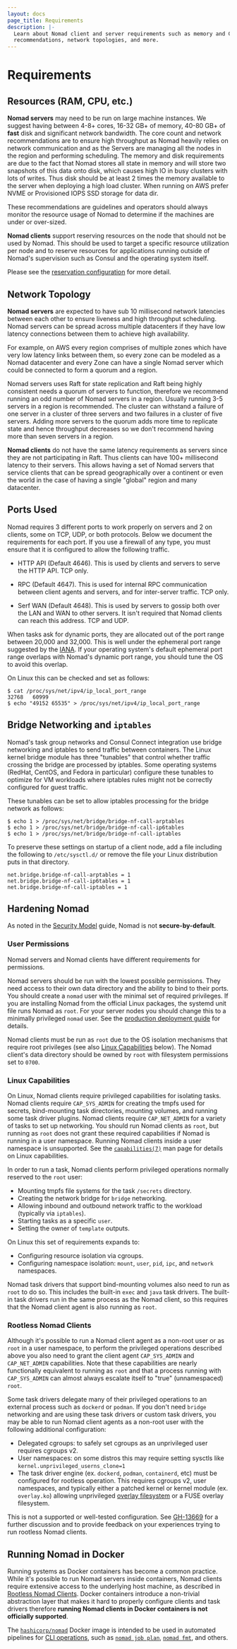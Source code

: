 ```yaml
---
layout: docs
page_title: Requirements
description: |-
  Learn about Nomad client and server requirements such as memory and CPU
  recommendations, network topologies, and more.
---
```


# Requirements

## Resources (RAM, CPU, etc.)

**Nomad servers** may need to be run on large machine instances. We suggest
having between 4-8+ cores, 16-32 GB+ of memory, 40-80 GB+ of **fast** disk and
significant network bandwidth. The core count and network recommendations are to
ensure high throughput as Nomad heavily relies on network communication and as
the Servers are managing all the nodes in the region and performing scheduling.
The memory and disk requirements are due to the fact that Nomad stores all state
in memory and will store two snapshots of this data onto disk, which causes high IO in busy clusters with lots of writes. Thus disk should
be at least 2 times the memory available to the server when deploying a high
load cluster. When running on AWS prefer NVME or Provisioned IOPS SSD storage for data dir.

These recommendations are guidelines and operators should always monitor the
resource usage of Nomad to determine if the machines are under or over-sized.

**Nomad clients** support reserving resources on the node that should not be
used by Nomad. This should be used to target a specific resource utilization per
node and to reserve resources for applications running outside of Nomad's
supervision such as Consul and the operating system itself.

Please see the [reservation configuration](/nomad/docs/configuration/client#reserved) for
more detail.

## Network Topology

**Nomad servers** are expected to have sub 10 millisecond network latencies
between each other to ensure liveness and high throughput scheduling. Nomad
servers can be spread across multiple datacenters if they have low latency
connections between them to achieve high availability.

For example, on AWS every region comprises of multiple zones which have very low
latency links between them, so every zone can be modeled as a Nomad datacenter
and every Zone can have a single Nomad server which could be connected to form a
quorum and a region.

Nomad servers uses Raft for state replication and Raft being highly consistent
needs a quorum of servers to function, therefore we recommend running an odd
number of Nomad servers in a region. Usually running 3-5 servers in a region is
recommended. The cluster can withstand a failure of one server in a cluster of
three servers and two failures in a cluster of five servers. Adding more servers
to the quorum adds more time to replicate state and hence throughput decreases
so we don't recommend having more than seven servers in a region.

**Nomad clients** do not have the same latency requirements as servers since they
are not participating in Raft. Thus clients can have 100+ millisecond latency to
their servers. This allows having a set of Nomad servers that service clients
that can be spread geographically over a continent or even the world in the case
of having a single "global" region and many datacenter.

## Ports Used

Nomad requires 3 different ports to work properly on servers and 2 on clients,
some on TCP, UDP, or both protocols. Below we document the requirements for each
port. If you use a firewall of any type, you must ensure that it is configured to
allow the following traffic.

- HTTP API (Default 4646). This is used by clients and servers to serve the HTTP
  API. TCP only.

- RPC (Default 4647). This is used for internal RPC communication between client
  agents and servers, and for inter-server traffic. TCP only.

- Serf WAN (Default 4648). This is used by servers to gossip both over the LAN and
  WAN to other servers. It isn't required that Nomad clients can reach this address.
  TCP and UDP.

When tasks ask for dynamic ports, they are allocated out of the port range
between 20,000 and 32,000. This is well under the ephemeral port range suggested
by the [IANA](https://en.wikipedia.org/wiki/Ephemeral_port). If your operating
system's default ephemeral port range overlaps with Nomad's dynamic port range,
you should tune the OS to avoid this overlap.

On Linux this can be checked and set as follows:

```shell-session
$ cat /proc/sys/net/ipv4/ip_local_port_range
32768   60999
$ echo "49152 65535" > /proc/sys/net/ipv4/ip_local_port_range
```

## Bridge Networking and `iptables`

Nomad's task group networks and Consul Connect integration use bridge networking and iptables to send traffic between containers. The Linux kernel bridge module has three "tunables" that control whether traffic crossing the bridge are processed by iptables. Some operating systems (RedHat, CentOS, and Fedora in particular) configure these tunables to optimize for VM workloads where iptables rules might not be correctly configured for guest traffic.

These tunables can be set to allow iptables processing for the bridge network as follows:

```shell-session
$ echo 1 > /proc/sys/net/bridge/bridge-nf-call-arptables
$ echo 1 > /proc/sys/net/bridge/bridge-nf-call-ip6tables
$ echo 1 > /proc/sys/net/bridge/bridge-nf-call-iptables
```

To preserve these settings on startup of a client node, add a file including the following to `/etc/sysctl.d/` or remove the file your Linux distribution puts in that directory.

```text
net.bridge.bridge-nf-call-arptables = 1
net.bridge.bridge-nf-call-ip6tables = 1
net.bridge.bridge-nf-call-iptables = 1
```

## Hardening Nomad

As noted in the [Security Model][] guide, Nomad is not **secure-by-default**.

### User Permissions

Nomad servers and Nomad clients have different requirements for permissions.

Nomad servers should be run with the lowest possible permissions. They need
access to their own data directory and the ability to bind to their ports. You
should create a `nomad` user with the minimal set of required privileges. If you
are installing Nomad from the official Linux packages, the systemd unit file
runs Nomad as `root`. For your server nodes you should change this to a
minimally privileged `nomad` user. See the [production deployment guide][] for
details.

Nomad clients must be run as `root` due to the OS isolation mechanisms that
require root privileges (see also [Linux Capabilities][] below). The Nomad
client's data directory should be owned by `root` with filesystem permissions
set to `0700`.

### Linux Capabilities

On Linux, Nomad clients require privileged capabilities for isolating
tasks. Nomad clients require `CAP_SYS_ADMIN` for creating the tmpfs used for
secrets, bind-mounting task directories, mounting volumes, and running some task
driver plugins. Nomad clients require `CAP_NET_ADMIN` for a variety of tasks to
set up networking. You should run Nomad clients as `root`, but running as `root`
does not grant these required capabilities if Nomad is running in a user
namespace. Running Nomad clients inside a user namespace is unsupported. See the
[`capabilities(7)`][] man page for details on Linux capabilities.

In order to run a task, Nomad clients perform privileged operations normally
reserved to the `root` user:

* Mounting tmpfs file systems for the task `/secrets` directory.
* Creating the network bridge for `bridge` networking.
* Allowing inbound and outbound network traffic to the workload (typically via
  `iptables`).
* Starting tasks as a specific `user`.
* Setting the owner of `template` outputs.

On Linux this set of requirements expands to:

* Configuring resource isolation via cgroups.
* Configuring namespace isolation: `mount`, `user`, `pid`, `ipc`, and `network`
  namespaces.

Nomad task drivers that support bind-mounting volumes also need to run as `root`
to do so. This includes the built-in `exec` and `java` task drivers. The
built-in task drivers run in the same process as the Nomad client, so this
requires that the Nomad client agent is also running as `root`.

### Rootless Nomad Clients

Although it's possible to run a Nomad client agent as a non-root user or as
`root` in a user namespace, to perform the privileged operations described above
you also need to grant the client agent `CAP_SYS_ADMIN` and `CAP_NET_ADMIN`
capabilities. Note that these capabilities are nearly functionally equivalent to
running as `root` and that a process running with `CAP_SYS_ADMIN` can almost
always escalate itself to "true" (unnamespaced) `root`.

Some task drivers delegate many of their privileged operations to an external
process such as `dockerd` or `podman`. If you don't need `bridge` networking and
are using these task drivers or custom task drivers, you may be able to run
Nomad client agents as a non-root user with the following additional
configuration:

* Delegated cgroups: to safely set cgroups as an unprivileged user requires
  cgroups v2.
* User namespaces: on some distros this may require setting sysctls like
  `kernel.unprivileged_userns_clone=1`
* The task driver engine (ex. `dockerd`, `podman`, `containerd`, etc) must be
  configured for rootless operation. This requires cgroups v2, user namespaces,
  and typically either a patched kernel or kernel module (ex. `overlay.ko`)
  allowing unprivileged [overlay filesystem][] or a FUSE overlay filesystem.

This is not a supported or well-tested configuration. See [GH-13669][] for a
further discussion and to provide feedback on your experiences trying to run
rootless Nomad clients.

## Running Nomad in Docker

Running systems as Docker containers has become a common practice. While it's
possible to run Nomad servers inside containers, Nomad clients require
extensive access to the underlying host machine, as described in
[Rootless Nomad Clients][]. Docker containers introduce a non-trivial
abstraction layer that makes it hard to properly configure clients and task
drivers therefore **running Nomad clients in Docker containers is not
officially supported**.

The [`hashicorp/nomad`][nomad_docker_hub] Docker image is intended to be used
in automated pipelines for [CLI operations][docs_cli], such as
[`nomad job plan`][], [`nomad fmt`][], and others.

[Security Model]: /nomad/docs/concepts/security
[production deployment guide]: /nomad/tutorials/enterprise/production-deployment-guide-vm-with-consul#configure-systemd
[linux capabilities]: #linux-capabilities
[`capabilities(7)`]: https://man7.org/linux/man-pages/man7/capabilities.7.html
[overlay filesystem]: https://www.kernel.org/doc/html/latest/filesystems/overlayfs.html
[GH-13669]: https://github.com/hashicorp/nomad/issues/13669
[Rootless Nomad Clients]: #rootless-nomad-clients
[nomad_docker_hub]: https://hub.docker.com/r/hashicorp/nomad
[docs_cli]: /nomad/docs/commands
[`nomad job plan`]: /nomad/docs/commands/job/plan
[`nomad fmt`]: /nomad/docs/commands/fmt
